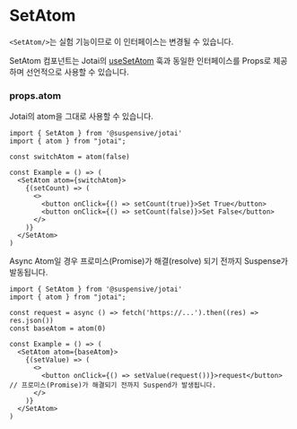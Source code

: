 
# SetAtom

<Callout type='experimental'>

`<SetAtom/>`는 실험 기능이므로 이 인터페이스는 변경될 수 있습니다.

</Callout>

SetAtom 컴포넌트는 Jotai의 [useSetAtom](https://jotai.org/docs/core/use-atom#usesetatom) 훅과 동일한 인터페이스를 Props로 제공하며 선언적으로 사용할 수 있습니다.

### props.atom

Jotai의 atom을 그대로 사용할 수 있습니다.

```tsx /SetAtom/
import { SetAtom } from '@suspensive/jotai'
import { atom } from "jotai";

const switchAtom = atom(false)

const Example = () => (
  <SetAtom atom={switchAtom}>
    {(setCount) => (
      <>
        <button onClick={() => setCount(true)}>Set True</button>
        <button onClick={() => setCount(false)}>Set False</button>
      </>
    )}
  </SetAtom>
)
```

Async Atom일 경우 프로미스(Promise)가 해결(resolve) 되기 전까지 Suspense가 발동됩니다.

```tsx /SetAtom/
import { SetAtom } from '@suspensive/jotai'
import { atom } from "jotai";

const request = async () => fetch('https://...').then((res) => res.json())
const baseAtom = atom(0)

const Example = () => (
  <SetAtom atom={baseAtom}>
    {(setValue) => (
      <>
        <button onClick={() => setValue(request())}>request</button> // 프로미스(Promise)가 해결되기 전까지 Suspend가 발생됩니다.
      </>
    )}
  </SetAtom>
)
```
